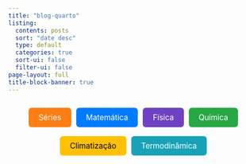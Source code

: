 ```yaml
---
title: "blog-quarto"
listing:
  contents: posts
  sort: "date desc"
  type: default
  categories: true
  sort-ui: false
  filter-ui: false
page-layout: full
title-block-banner: true
---
```


<div style="display: flex; justify-content: center; flex-wrap: wrap; gap: 10px; padding: 10px;">
  <a href="posts/series-matematicas/index.html" style="padding: 10px 20px; background-color: #fd7e14; color: white; text-decoration: none; border-radius: 6px; font-size: 1.1em;">
    Séries 
  </a>

  <a href="posts/matematica/index.html" style="padding: 10px 20px; background-color: #007bff; color: white; text-decoration: none; border-radius: 6px; font-size: 1.1em;">
    Matemática
  </a>

  <a href="posts/fisica/index.html" style="padding: 10px 20px; background-color: #6f42c1; color: white; text-decoration: none; border-radius: 6px; font-size: 1.1em;">
    Física 
  </a>

  <a href="posts/quimica/index.html" style="padding: 10px 20px; background-color: #28a745; color: white; text-decoration: none; border-radius: 6px; font-size: 1.1em;">
    Química
  </a>

  <a href="posts/climatizacao/index.html" style="padding: 10px 20px; background-color: #ffc107; color: black; text-decoration: none; border-radius: 6px; font-size: 1.1em;">
    Climatização
  </a>

  <a href="posts/termodinamica/index.html" style="padding: 10px 20px; background-color: #17a2b8; color: white; text-decoration: none; border-radius: 6px; font-size: 1.1em;">
    Termodinâmica
  </a>
</div>

